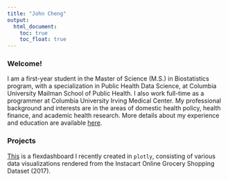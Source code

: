 ```yaml
---
title: "John Cheng"
output: 
  html_document:
    toc: true
    toc_float: true
---
```


### Welcome!

I am a first-year student in the Master of Science (M.S.) in Biostatistics program, with a specialization in Public Health Data Science, at Columbia University Mailman School of Public Health. I also work full-time as a programmer at Columbia University Irving Medical Center. My professional background and interests are in the areas of domestic health policy, health finance, and academic health research. More details about my experience and education are available [here](about.html).

### Projects

[This](flexdashboard.html) is a flexdashboard I recently created in `plotly`, consisting of various data visualizations rendered from the Instacart Online Grocery Shopping Dataset (2017).